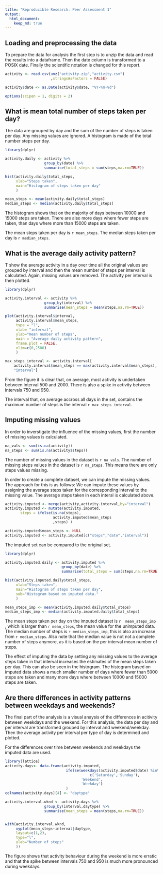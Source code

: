 ```yaml
---
title: "Reproducible Research: Peer Assessment 1"
output: 
  html_document:
    keep_md: true
---
```



## Loading and preprocessing the data

To prepare the data for analysis the first step is to unzip the data and read
the results into a dataframe. Then the date column is transformed to a 
POSIX date. Finally the scientific notation is changed for this report.

```r
activity <- read.csv(unz("activity.zip","activity.csv")
                     ,stringsAsFactors = FALSE)

activity$date <- as.Date(activity$date, "%Y-%m-%d")

options(scipen = 1, digits = 2)
```

## What is mean total number of steps taken per day?

The data are grouped by day and the sum of the number of steps is taken
per day. Any missing values are ignored. A histogram is made of the total number
steps per day.

```r
library(dplyr)

activity.daily <- activity %>% 
                  group_by(date) %>% 
                  summarise(total_steps = sum(steps,na.rm=TRUE))

hist(activity.daily$total_steps,
     xlab="Steps taken",
     main="Histogram of steps taken per day"
     )

mean_steps <- mean(activity.daily$total_steps)
median_steps <- median(activity.daily$total_steps)

```

The histogram shows that on the majority of days between 10000 and 15000 steps 
are taken. There are also more days where fewer steps are taken, than days where more than
15000 steps are taken.

The mean steps taken per day is `r mean_steps`. The median steps taken per day 
is `r median_steps`.


## What is the average daily activity pattern?

T show the average activity in a day over time all the original values are 
grouped by interval and then the mean number of steps per interval is calculated.
Again, missing values are removed. The activity per interval is then
plotted.

```r
library(dplyr)

activity.interval <- activity %>% 
                  group_by(interval) %>% 
                  summarise(mean_steps = mean(steps,na.rm=TRUE))

plot(activity.interval$interval,
     activity.interval$mean_steps,
     type = "l",
     xlab= "interval",
     ylab="mean number of steps",
     main = "Average daily activity pattern",
     frame.plot = FALSE,
     xlim=c(0,2500)
     )

max_steps_interval <- activity.interval[
    activity.interval$mean_steps == max(activity.interval$mean_steps),
    "interval"]
```

From the figure it is clear that, on average, most activity is undertaken 
between interval 500 and 2000. There is also a spike in activity between 
intervals 750 and 950.

The interval that, on average accross all days in the set, contains the 
maximum number of steps is the interval `r max_steps_interval`.

## Imputing missing values

In order to inverstigate the influence of the missing values, first the number
of missing values is calculated.

```r
na_vals <- sum(is.na(activity))
na_steps <- sum(is.na(activity$steps))
```

The number of missing values in the dataset is `r na_vals`.
The number of missing steps values in the dataset is `r na_steps`. 
This means there are only steps values missing. 

In order to create a complete dataset, we can impute the missing values.
The approach for this is as follows:
We can impute these values by assigning the average steps taken for the
corresponding interval to the missing  value. The  average steps 
taken in each interal is calculated above.

```r
activity.imputed <- merge(activity,activity.interval,by="interval")
activity.imputed <- mutate(activity.imputed,
       steps = ifelse(is.na(steps),
                      activity.imputed$mean_steps
                      ,steps) )

activity.imputed$mean_steps <- NULL
activity.imputed <- activity.imputed[c("steps","date","interval")]
```

The imputed set can be compared to the original set.

```r
library(dplyr)

activity.imputed.daily <- activity.imputed %>% 
                          group_by(date) %>% 
                          summarise(total_steps = sum(steps,na.rm=TRUE))

hist(activity.imputed.daily$total_steps,
     xlab="Steps taken",
     main="Histogram of steps taken per day",
     sub="Histogram based on imputed data."
     )

mean_steps_imp <- mean(activity.imputed.daily$total_steps)
median_steps_imp <- median(activity.imputed.daily$total_steps)

```

The mean steps taken per day on the imputed dataset is 
`r  mean_steps_imp` , which is larger than `r mean_steps`, the mean value for the unimputed data. 
The median number of steps is `r median_steps_imp`, this is also an increase 
from `r median_steps`. Also note that the median value is not not a complete 
number of steps anymore, as it is based on the per interval mean number of
steps.

The effect of imputing the data by setting any missing values to the average
steps taken in that interval increases the estimates of the mean steps taken 
per day. This can also be seen in the histogram. The histogram based on imputed
data shows a much smaller number of days where fewer than 5000 steps are taken
and many more days where between 10000 and 15000 steps are taken.

## Are there differences in activity patterns between weekdays and weekends?

The final part of the analysis is a visual anaysis of the differences in
acitivity between weekdays and the weekend. For this analysis, the data
per day and per interval are transformed grouped by interval and 
weekend/weekday. Then the average activity per interval per type of day is 
determined and plotted.

For the differences over time between weekends and weekdays the 
imputed data are used.

```r
library(lattice)
activity.days<- data.frame(activity.imputed,
                            ifelse(weekdays(activity.imputed$date) %in% 
                                       c('Saturday','Sunday'),
                                   'Weekend',
                                   'Weekday')
                            )
colnames(activity.days)[4] <- "daytype"

activity.interval.wknd <- activity.days %>% 
                  group_by(interval,daytype) %>% 
                  summarise(mean_steps = mean(steps,na.rm=TRUE))


with(activity.interval.wknd,
     xyplot(mean_steps~interval|daytype,
     layout=c(1,2),
     type="l",
     ylab="Number of steps"
     ))

```

The figure shows that activity behaviour during the weekend is more erratic
and that the spike between intervals 750 and 950 is much more pronounced 
during weekdays.